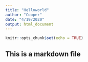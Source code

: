 ```yaml
---
title: "Helloworld"
author: "Cooper"
date: "4/19/2020"
output: html_document
---
```


```r
knitr::opts_chunk$set(echo = TRUE)
```

## This is a markdown file
